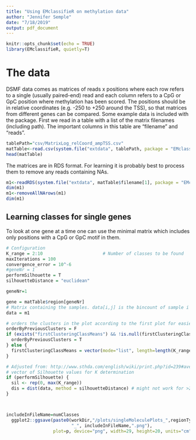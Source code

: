 ```yaml
---
title: "Using EMclassifieR on methylation data"
author: "Jennifer Semple"
date: "7/18/2019"
output: pdf_document
---
```


```r
knitr::opts_chunk$set(echo = TRUE)
library(EMclassifieR, quietly=T)
```

# The data
DSMF data comes as matrices of reads x positions where each row refers to a single (usually paired-end) read and each column refers to a CpG or GpC position where methylation has been scored. The positions should be in relative coordinates (e.g. -250 to +250 around the TSS), so that matrices from different genes can be compared. 
Some example data is included with the package. First we read in a table with a list of the matrix filenames (including path). The important columns in this table are "filename" and "reads".
```r
tablePath="csv/MatrixLog_relCoord_ampTSS.csv"
matTable<-read.csv(system.file("extdata", tablePath, package = "EMclassifieR", mustWork=TRUE),stringsAsFactors=F)
head(matTable)
```

The matrices are in RDS format. For learning it is probably best to process them to remove any reads containing NAs.
```r
m1<-readRDS(system.file("extdata", matTable$filename[1], package = "EMclassifieR", mustWork=TRUE))
dim(m1)
m1<-removeAllNArows(m1)
dim(m1)
```


## Learning classes for single genes
To look at one gene at a time one can use the minimal matrix which includes only positions with a CpG or GpC motif in them.

```r
# Configuration
K_range = 2:10                       # Number of classes to be found
maxIterations = 100
convergence_error = 10^-6
#geneNr = 1
performSilhouette = T
silhouetteDistance = "euclidean"

geneNr=1

gene = matTable$region[geneNr]
# Matrix containing the samples. data[i,j] is the bincount of sample i at position j.
data = m1

# orders the clusters in the plot according to the first plot for easier visual comparison
orderByPreviousClusters = F
if (exists("firstClusteringClassMeans") && !is.null(firstClusteringClassMeans)) {
  orderByPreviousClusters = T
} else {
  firstClusteringClassMeans = vector(mode="list", length=length(K_range))
}

# Adjusted from: http://www.sthda.com/english/wiki/print.php?id=239#average-silhouette-method
# vector of Silhouette values for K determination
if (performSilhouette) {
  sil <- rep(0, max(K_range))
  dis = dist(data, method = silhouetteDistance) # might not work for >2000 reads (huge matrix)
}



includeInFileName=numClasses
  ggplot2::ggsave(paste0(workDir,"/plots/singleMoleculePlots_",regionType,"/",gene,
                         "_", includeInFileName,".png"),
                  plot=p, device="png", width=29, height=20, units="cm")
```

